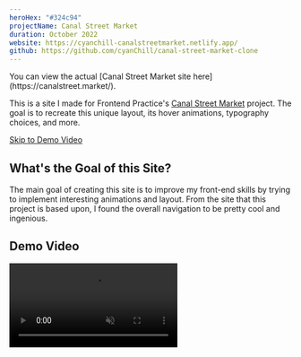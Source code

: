 ```yaml
---
heroHex: "#324c94"
projectName: Canal Street Market
duration: October 2022
website: https://cyanchill-canalstreetmarket.netlify.app/
github: https://github.com/cyanChill/canal-street-market-clone
---
```


<MdxNotice>
  You can view the actual [Canal Street Market site
  here](https://canalstreet.market/).
</MdxNotice>

This is a site I made for Frontend Practice's [Canal Street Market](https://www.frontendpractice.com/projects/canal-street-market) project. The goal is to recreate this unique layout, its hover animations, typography choices, and more.

<a href="#demo-video">Skip to Demo Video</a>

## What's the Goal of this Site?

The main goal of creating this site is to improve my front-end skills by trying to implement interesting animations and layout. From the site that this project is based upon, I found the overall navigation to be pretty cool and ingenious.

## Demo Video

<video src="/projects/canal-street-market/demo.mp4" controls muted />

## Building the Site

### Setup

For recreating this website, I used React to do so as I noticed multiple components that seemed to be reused throughout the different pages the site has. For instance, the contact form along with the navigation "tabs" are reused throughout the 4 main pages.

<ImageViewer
  images={[
    {
      url: "/projects/canal-street-market/reusable-component-1.webp",
      alt: 'The contact form found on the "About" page.',
    },
    {
      url: "/projects/canal-street-market/reusable-component-2.webp",
      alt: 'The same contact form found on the "Food" page.',
    },
    {
      url: "/projects/canal-street-market/reusable-component-3.webp",
      alt: 'The desktop "tabs" for navigating between the pages have a reusable style.',
    },
    {
      url: "/projects/canal-street-market/reusable-component-4.webp",
      alt: 'The mobile "tabs" follow a similar reusable pattern.',
    },
  ]}
/>

I utilized a file containing an array containing the content necessary for each of the navigation tabs including the displayed route name and information used for timing the animations. In addition, I also decided to use TypeScript in this application to get more experience with it.

### Challenge 1: Navigation Animations

One of the cool animations is when we click on a navigation tab, the content of the current page fades out, followed by the tab we clicked expanding, with its content then appearing. It'll probably be easier if we used an animation library, but I wanted to code this from scratch. When playing around with the animations, I noticed that once we click on a navigation tab, the animation has to finish playing out before we can select a new tab and trigger its animation. However, I want to be able to switch tabs when a tab is mid-way in its animation before it's completion (when it's near "completion", I want to prevent the user from being able to change tabs - any time before this phase, the user is allowed to switch tabs).

To this, I decided to create a global context which keeps track of the current tab & URL route, whether a navigation animation was in progress, and provide a function (`nextRoute()`) to trigger the animation and do the navigating instead of relying on an anchor element. What this `nextRoute()` function does is set a timeout for 500ms to allow for the content fade-out animation to occur. I added a clause that allows the timeout to be reset if we want to navigate to a different page prior to the "completion" period mentioned. After the 500ms, the actual page navigation will occur through using React Router's `useNavigate()` hook and then, we enter the "completion" period. Since we used the `useNavigate()` hook to transition to a new page, we can use the `useLocation()` hook to allow us to lock the `nextRoute()` function and prevent us from navigation to a new page until the "completion" period is over. Essentially, we have a `useEffect()` listen to when the location of the site changes, which then sets a state, `canSwitch` to `false`, which prevents the `nextRoute()` function from doing it's logic. This useEffect contains a timeout to eventually set `canSwitch` and `inProgress` to its opposite values (which allows the `nextRoute()` function to be once again used).

Our navigation tab components will then take that data from the context and apply the class which triggers the animation and gives what we see on my clone.

### Resize Context

From reviewing my code in the present, this seems entirely unnecessary. This is only used in `App.tsx` file and is only used to toggle some margin on a container which can be replaced with just a `@media` query. If I rethink why I could have created this, I believed I used something similar in my **Doelist** project for the navigation bar, which would compress the bar from its expanded form which showed the icon and icon label.

### "FadeIn" Animation Wrapper Component

This was a component I created to add a fade-in animation, which changed the opacity of an element from 0 to 1. In my current perspective, this seems kind of useless, but I can see why it may be helpful as we may want to add an optional delay to an animation, which is annoying to hardcode. This component gives accepts props to manipulate the delay and duration of the fade-in animation, which gives an alternative interface of doing this animation styling.

### Conclusion

The overall difficult part with this website is figuring out how the navigation animation is done and how we can clone it to the best of our abilities.

## Overall Learnings

1. Creating a complex navigation animation.
2. Gaining more experience with TypeScript.

